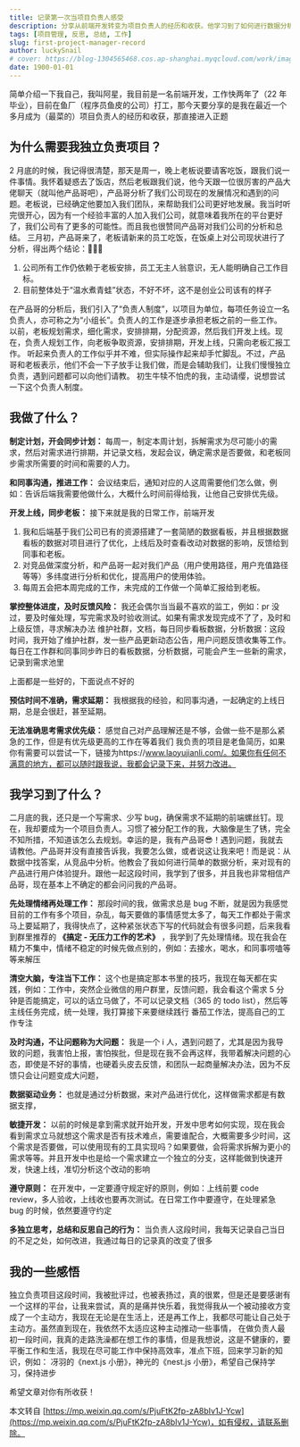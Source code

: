 ```yaml
---
title: 记录第一次当项目负责人感受
description: 分享从前端开发转变为项目负责人的经历和收获。他学习到了如何进行数据分析、敏捷开发、遵守原则、独立思考和反思自己的行为。尽管面临挑战，他仍然感谢这个机会，并希望自己能够继续学习和进步。
tags: [项目管理, 反思, 总结, 工作]
slug: first-project-manager-record
author: luckySnail
# cover: https://blog-1304565468.cos.ap-shanghai.myqcloud.com/work/image-20240721171518634.png
date: 1900-01-01
---
```


简单介绍一下我自己，我叫阿星，我目前是一名前端开发，工作快两年了（22 年毕业），目前在鱼厂（程序员鱼皮的公司）打工，那今天要分享的是我在最近一个多月成为（最菜的）项目负责人的经历和收获，那直接进入正题

## 为什么需要我独立负责项目？

2 月底的时候，我记得很清楚，那天是周一，晚上老板说要请客吃饭，跟我们说一件事情。我怀着疑惑去了饭店，然后老板跟我们说，他今天跟一位很厉害的产品大佬聊天（就叫他产品哥吧），产品哥分析了我们公司现在的发展情况和遇到的问题。老板说，已经确定他要加入我们团队，来帮助我们公司更好地发展。我当时听完很开心，因为有一个经验丰富的人加入我们公司，就意味着我所在的平台更好了，我们公司有了更多的可能性。而且我也很赞同产品哥对我们公司的分析和总结。 三月初，产品哥来了，老板请新来的员工吃饭，在饭桌上对公司现状进行了分析，得出两个结论：🌈💎🌈

1.  公司所有工作仍依赖于老板安排，员工无主人翁意识，无人能明确自己工作目标。
2.  目前整体处于“温水煮青蛙”状态，不好不坏，这不是创业公司该有的样子

在产品哥的分析后，我们引入了“负责人制度”，以项目为单位，每项任务设立一名负责人，亦可称之为“小组长”。负责人的工作是逐步承担老板之前的一些工作。 以前，老板规划需求，细化需求，安排排期，分配资源，然后我们开发上线。现在，负责人规划工作，向老板争取资源，安排排期，开发上线，只需向老板汇报工作。 听起来负责人的工作似乎并不难，但实际操作起来却手忙脚乱。不过，产品哥和老板表示，他们不会一下子放手让我们做，而是会辅助我们，让我们慢慢独立负责，遇到问题都可以向他们请教。 初生牛犊不怕虎的我，主动请缨，说想尝试一下这个负责人制度。

## 我做了什么？

**制定计划，开会同步计划：** 每周一，制定本周计划，拆解需求为尽可能小的需求，然后对需求进行排期，并记录文档，发起会议，确定需求是否要做，和老板同步需求所需要的时间和需要的人力。

**和同事沟通，推进工作：** 会议结束后，通知对应的人这周需要他们怎么做，例如：告诉后端我需要他做什么，大概什么时间前得给我，让他自己安排优先级。

**开发上线，同步老板：** 接下来就是我的日常工作，前端开发

1.  我和后端基于我们公司已有的资源搭建了一套简陋的数据看板，并且根据数据看板的数据对项目进行了优化，上线后及时查看改动对数据的影响，反馈给到同事和老板。
2.  对竞品做深度分析，和产品哥一起对我们产品（用户使用路径，用户充值路径等等）多纬度进行分析和优化，提高用户的使用体验。
3.  每周五会把本周完成的工作，未完成的工作做一个简单汇报给到老板。

**掌控整体进度，及时反馈风险：** 我还会偶尔当当最不喜欢的监工，例如：pr 没过，要及时催处理，写完需求及时验收测试。如果有需求发现完成不了了，及时和上级反馈，寻求解决办法 维护社群，文档，每日同步看板数据，分析数据：这段时间，我开始了维护社群，发一些产品更新动态公告，用户问题反馈收集等工作。每日在工作群和同事同步昨日的看板数据，分析数据，可能会产生一些新的需求，记录到需求池里

上面都是一些好的，下面说点不好的

**预估时间不准确，需求延期：** 我根据我的经验，和同事沟通，一起确定的上线日期，总是会很赶，甚至延期。

**无法准确思考需求优先级：** 感觉自己对产品理解还是不够，会做一些不是那么紧急的工作，但是有优先级更高的工作在等着我们 我负责的项目是老鱼简历，如果你有需要可以尝试一下，链接为https://www.laoyujianli.com/。如果你有任何不满意的地方，都可以随时跟我说，我都会记录下来，并努力改进。

## 我学习到了什么？

二月底的我，还只是一个写需求、少写 bug，确保需求不延期的前端螺丝钉。现在，我却要成为一个项目负责人。习惯了被分配工作的我，大脑像是生了锈，完全不知所措，不知道该怎么去规划。幸运的是，我有产品哥😎！遇到问题，我就去请教他。产品哥并没有直接告诉我，我要怎么做，或者说这让我来吧！而是说：从数据中找答案，从竞品中分析。他教会了我如何进行简单的数据分析，来对现有的产品进行用户体验提升。跟他一起这段时间，我学到了很多，并且我也非常相信产品哥，现在基本上不确定的都会问问我的产品哥。

**先处理情绪再处理工作：** 那段时间的我，做需求总是 bug 不断，就是因为我感觉目前的工作有多个项目，杂乱，每天要做的事情感觉太多了，每天工作都处于需求马上要延期了，我得快点了，这种紧张状态下写的代码就会有很多问题，后来我看到群里推荐的 **《搞定 - 无压力工作的艺术》** ，我学到了先处理情绪。现在我会在精力不集中，情绪不稳定的时候先做点别的，例如：去接水，喝水，和同事唠嗑等等来解压

**清空大脑，专注当下工作：** 这个也是搞定那本书里的技巧，我现在每天都在实践，例如：工作中，突然企业微信的用户群里，反馈问题，我会看这个需求 5 分钟是否能搞定，可以的话立马做了，不可以记录文档（365 的 todo list），然后等主线任务完成，统一处理，我打算接下来要继续践行 番茄工作法，提高自己的工作专注

**及时沟通，不让问题称为大问题：** 我是一个 i 人，遇到问题了，尤其是因为我导致的问题，我害怕上报，害怕挨批，但是现在我不会再这样，我带着解决问题的心态，即使是不好的事情，也硬着头皮去反馈，和团队一起商量解决办法，因为不反馈只会让问题变成大问题，

**数据驱动业务：** 也就是通过分析数据，来对产品进行优化，这样做需求都是有数据支撑，

**敏捷开发：** 以前的时候是拿到需求就开始开发，开发中思考如何实现，现在我会看到需求立马就想这个需求是否有技术难点，需要谁配合，大概需要多少时间，这个需求是否要做，可以使用现有的工具实现吗？如果要做，会将需求拆解为更小的需求等等。并且开发中也是给一个需求建立一个独立的分支，这样能做到快速开发，快速上线，准切分析这个改动的影响

**遵守原则：** 在开发中，一定要遵守规定好的原则，例如：上线前要 code review，多人验收，上线收也要再次测试。在日常工作中要遵守，在处理紧急 bug 的时候，依然要遵守约定

**多独立思考，总结和反思自己的行为：** 当负责人这段时间，我每天记录自己当日的不足之处，如何改进，我通过每日的记录真的改变了很多

## 我的一些感悟

独立负责项目这段时间，我被批评过，也被表扬过，真的很累，但是还是要感谢有一个这样的平台，让我来尝试，真的是痛并快乐着，我觉得我从一个被动接收方变成了一个主动方，我现在无论是在生活上，还是再工作上，我都尽可能让自己处于主动方。虽然直到现在，我依然不太适应这种主动推动一些事情， 在做负责人最初一段时间，我真的走路洗澡都在想工作的事情，但是我想说，这是不健康的，要平衡工作和生活，我现在尽可能工作中保持高效率，准点下班，回来学习新的知识，例如： 冴羽的《next.js 小册》，神光的《nest.js 小册》，希望自己保持学习，保持进步

希望文章对你有所收获！

本文转自 [https://mp.weixin.qq.com/s/PjuFtK2fp-zA8bIv1J-Ycw](https://mp.weixin.qq.com/s/PjuFtK2fp-zA8bIv1J-Ycw)，如有侵权，请联系删除。
